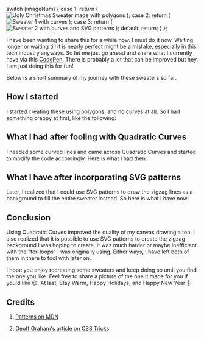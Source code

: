 
  switch (imageNum) {
    case 1:
      return (
        <img
          src={Image1}
          alt="Ugly Christmas Sweater made with polygons"
          className="mdx-image"
        />
      );
    case 2:
      return (
        <img src={Image2} alt="Sweater 1 with curves" className="mdx-image" />
      );
    case 3:
      return (
        <img
          src={Image3}
          alt="Sweater 2 with curves and SVG patterns"
          className="mdx-image"
        />
      );
    default:
      return;
  }
};

I have been wanting to share this for a while now. I must do it now. Waiting longer or waiting till it is nearly perfect might be a mistake, especially in this tech industry anyways. So let me just go ahead and share what I currently have via this [CodePen](https://codepen.io/ytrkptl/pen/OJRxWmZ). There is probably a lot that can be improved but hey, I am just doing this for fun!

Below is a short summary of my journey with these sweaters so far.

## How I started

I started creating these using polygons, and no curves at all. So I had something crappy at first, like the following:

<MultiImage imageNum={1} />

## What I had after fooling with Quadratic Curves

<MultiImage imageNum={2} />

I needed some curved lines and came across Quadratic Curves and started to modify the code accordingly. Here is what I had then:

## What I have after incorporating SVG patterns

<MultiImage imageNum={3} />

Later, I realized that I could use SVG patterns to draw the zigzag lines as a background to fill the entire sweater instead. So here is what I have now:

## Conclusion

Using Quadratic Curves improved the quality of my canvas drawing a ton. I also realized that it is possible to use SVG patterns to create the zigzag background I was hoping to create. It was much harder or maybe inefficient with the "for-loops" I was originally using. Either ways, I have left both of them in there to fool with later on.

I hope you enjoy recreating some sweaters and keep doing so until you find the one you like. Feel free to share a picture of the one it made for you if you'd like 😉. At last, Stay Warm, Happy Holidays, and Happy New Year 🎉!

## Credits

1. [Patterns on MDN](https://developer.mozilla.org/en-US/docs/Web/SVG/Tutorial/Patterns)

2. [Geoff Graham's article on CSS Tricks](https://css-tricks.com/snippets/svg/svg-patterns/)
